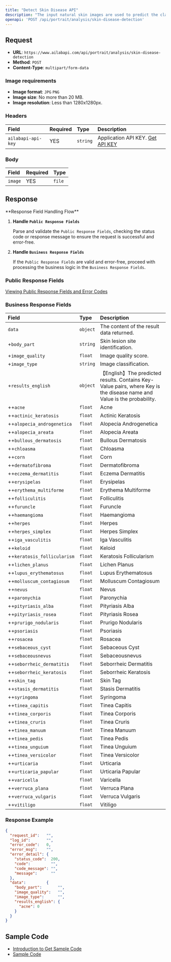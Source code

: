 ```yaml
---
title: "Detect Skin Disease API"
description: "The input natural skin images are used to predict the classification of skin diseases, and 24 common diseases such as eczema, psoriasis, urticaria, and common acne can be detected."
openapi: 'POST /api/portrait/analysis/skin-disease-detection'
---
```


## Request

- **URL**: `https://www.ailabapi.com/api/portrait/analysis/skin-disease-detection`
- **Method**: `POST`
- **Content-Type**: `multipart/form-data`

### Image requirements

- **Image format**: `JPG` `PNG`
- **Image size**: No more than 20 MB.
- **Image resolution**: Less than 1280x1280px.

### Headers

| Field              | Required | Type     | Description                                        |
|:-------------------|:---------|:---------|:---------------------------------------------------|
| `ailabapi-api-key` | YES      | `string` | Application API KEY. [Get API KEY](/docs/get-api-key) |

### Body

| Field   | Required | Type   |
|:--------|:---------|:-------|
| `image` | YES      | `file` |

## Response

<Warning>
**Response Field Handling Flow**

1. **Handle `Public Response Fields`**

   Parse and validate the `Public Response Fields`, checking the status code or response message to ensure the request is successful and error-free.

2. **Handle `Business Response Fields`**

   If the `Public Response Fields` are valid and error-free, proceed with processing the business logic in the `Business Response Fields`.
</Warning>

### Public Response Fields

<a href="/docs/response-description" target="_blank">Viewing Public Response Fields and Error Codes</a>

### Business Response Fields

| Field                       | Type     | Description                                                                                                           |
|:----------------------------|:---------|:----------------------------------------------------------------------------------------------------------------------|
| `data`                      | `object` | The content of the result data returned.                                                                              |
| +`body_part`                | `string` | Skin lesion site identification.                                                                                      |
| +`image_quality`            | `float`  | Image quality score.                                                                                                  |
| +`image_type`               | `string` | Image classification.                                                                                                 |
| +`results_english`          | `object` | 【English】The predicted results. Contains Key-Value pairs, where Key is the disease name and Value is the probability. |
| ++`acne`                    | `float`  | Acne                                                                                                                  |
| ++`actinic_keratosis`       | `float`  | Actinic Keratosis                                                                                                     |
| ++`alopecia_androgenetica`  | `float`  | Alopecia Androgenetica                                                                                                |
| ++`alopecia_areata`         | `float`  | Alopecia Areata                                                                                                       |
| ++`bullous_dermatosis`      | `float`  | Bullous Dermatosis                                                                                                    |
| ++`chloasma`                | `float`  | Chloasma                                                                                                              |
| ++`corn`                    | `float`  | Corn                                                                                                                  |
| ++`dermatofibroma`          | `float`  | Dermatofibroma                                                                                                        |
| ++`eczema_dermatitis`       | `float`  | Eczema Dermatitis                                                                                                     |
| ++`erysipelas`              | `float`  | Erysipelas                                                                                                            |
| ++`erythema_multiforme`     | `float`  | Erythema Multiforme                                                                                                   |
| ++`folliculitis`            | `float`  | Folliculitis                                                                                                          |
| ++`furuncle`                | `float`  | Furuncle                                                                                                              |
| ++`haemangioma`             | `float`  | Haemangioma                                                                                                           |
| ++`herpes`                  | `float`  | Herpes                                                                                                                |
| ++`herpes_simplex`          | `float`  | Herpes Simplex                                                                                                        |
| ++`iga_vasculitis`          | `float`  | Iga Vasculitis                                                                                                        |
| ++`keloid`                  | `float`  | Keloid                                                                                                                |
| ++`keratosis_follicularism` | `float`  | Keratosis Follicularism                                                                                               |
| ++`lichen_planus`           | `float`  | Lichen Planus                                                                                                         |
| ++`lupus_erythematosus`     | `float`  | Lupus Erythematosus                                                                                                   |
| ++`molluscum_contagiosum`   | `float`  | Molluscum Contagiosum                                                                                                 |
| ++`nevus`                   | `float`  | Nevus                                                                                                                 |
| ++`paronychia`              | `float`  | Paronychia                                                                                                            |
| ++`pityriasis_alba`         | `float`  | Pityriasis Alba                                                                                                       |
| ++`pityriasis_rosea`        | `float`  | Pityriasis Rosea                                                                                                      |
| ++`prurigo_nodularis`       | `float`  | Prurigo Nodularis                                                                                                     |
| ++`psoriasis`               | `float`  | Psoriasis                                                                                                             |
| ++`rosacea`                 | `float`  | Rosacea                                                                                                               |
| ++`sebaceous_cyst`          | `float`  | Sebaceous Cyst                                                                                                        |
| ++`sebaceousnevus`          | `float`  | Sebaceousnevus                                                                                                        |
| ++`seborrheic_dermatitis`   | `float`  | Seborrheic Dermatitis                                                                                                 |
| ++`seborrheic_keratosis`    | `float`  | Seborrheic Keratosis                                                                                                  |
| ++`skin_tag`                | `float`  | Skin Tag                                                                                                              |
| ++`stasis_dermatitis`       | `float`  | Stasis Dermatitis                                                                                                     |
| ++`syringoma`               | `float`  | Syringoma                                                                                                             |
| ++`tinea_capitis`           | `float`  | Tinea Capitis                                                                                                         |
| ++`tinea_corporis`          | `float`  | Tinea Corporis                                                                                                        |
| ++`tinea_cruris`            | `float`  | Tinea Cruris                                                                                                          |
| ++`tinea_manuum`            | `float`  | Tinea Manuum                                                                                                          |
| ++`tinea_pedis`             | `float`  | Tinea Pedis                                                                                                           |
| ++`tinea_unguium`           | `float`  | Tinea Unguium                                                                                                         |
| ++`tinea_versicolor`        | `float`  | Tinea Versicolor                                                                                                      |
| ++`urticaria`               | `float`  | Urticaria                                                                                                             |
| ++`urticaria_papular`       | `float`  | Urticaria Papular                                                                                                     |
| ++`varicella`               | `float`  | Varicella                                                                                                             |
| ++`verruca_plana`           | `float`  | Verruca Plana                                                                                                         |
| ++`verruca_vulgaris`        | `float`  | Verruca Vulgaris                                                                                                      |
| ++`vitiligo`                | `float`  | Vitiligo                                                                                                              |

### Response Example

```json
{
  "request_id":   "",
  "log_id":       "",
  "error_code":   0,
  "error_msg":    "",
  "error_detail": {
    "status_code":  200,
    "code":         "",
    "code_message": "",
    "message":      ""
  },
  "data":         {
    "body_part":       "",
    "image_quality":   "",
    "image_type":      "",
    "results_english": {
      "acne": 0
    }
  }
}

```

## Sample Code

- [Introduction to Get Sample Code](get-sample-code)
- [Sample Code][PostmanURL]

[PostmanURL]: https://documenter.getpostman.com/view/26387069/2s93JxqgHE#c3da70b5-57fe-4543-8599-51f5239ec075